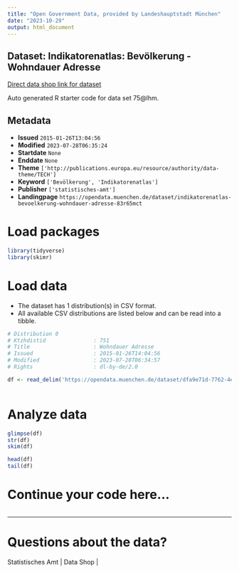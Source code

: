 ```yaml
---
title: "Open Government Data, provided by Landeshauptstadt München"
date: "2023-10-29"
output: html_document
---
```


## Dataset: Indikatorenatlas: Bevölkerung - Wohndauer Adresse

[Direct data shop link for dataset](https://opendata.muenchen.de/dataset/indikatorenatlas-bevoelkerung-wohndauer-adresse-83r65mct)

Auto generated R starter code for data set 75@lhm.

## Metadata

- **Issued** `2015-01-26T13:04:56`
- **Modified** `2023-07-28T06:35:24`
- **Startdate** `None`
- **Enddate** `None`
- **Theme** `['http://publications.europa.eu/resource/authority/data-theme/TECH']`
- **Keyword** `['Bevölkerung', 'Indikatorenatlas']`
- **Publisher** `['statistisches-amt']`
- **Landingpage** `https://opendata.muenchen.de/dataset/indikatorenatlas-bevoelkerung-wohndauer-adresse-83r65mct`


# Load packages

```r

library(tidyverse)
library(skimr)

```

# Load data

-   The dataset has 1 distribution(s) in CSV format.
-   All available CSV distributions are listed below and can be read into a tibble.

```r

# Distribution 0
# Ktzhdistid               : 751
# Title                    : Wohndauer Adresse
# Issued                   : 2015-01-26T14:04:56
# Modified                 : 2023-07-28T06:34:57
# Rights                   : dl-by-de/2.0

df <- read_delim('https://opendata.muenchen.de/dataset/dfa9e71d-7762-4edf-9ca5-189855affd3c/resource/0ae188ae-de93-4b6a-9ce5-fa8066ddc143/download/indikat_bevoelkerung_wohndauer_adresse_240723.csv')



```

# Analyze data

```r

glimpse(df)
str(df)
skim(df)

head(df)
tail(df)

```

# Continue your code here...

```r

```

------------------------------------------------------------------------

# Questions about the data?

Statistisches Amt | Data Shop | 
